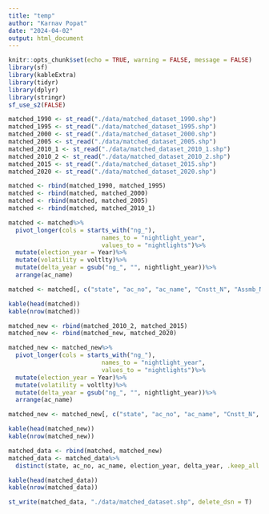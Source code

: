 ```yaml
---
title: "temp"
author: "Karnav Popat"
date: "2024-04-02"
output: html_document
---
```


```r
knitr::opts_chunk$set(echo = TRUE, warning = FALSE, message = FALSE)
library(sf)
library(kableExtra)
library(tidyr)
library(dplyr)
library(stringr)
sf_use_s2(FALSE)
```

```r
matched_1990 <- st_read("./data/matched_dataset_1990.shp")
matched_1995 <- st_read("./data/matched_dataset_1995.shp")
matched_2000 <- st_read("./data/matched_dataset_2000.shp")
matched_2005 <- st_read("./data/matched_dataset_2005.shp")
matched_2010_1 <- st_read("./data/matched_dataset_2010_1.shp")
matched_2010_2 <- st_read("./data/matched_dataset_2010_2.shp")
matched_2015 <- st_read("./data/matched_dataset_2015.shp")
matched_2020 <- st_read("./data/matched_dataset_2020.shp")
```

``` r
matched <- rbind(matched_1990, matched_1995)
matched <- rbind(matched, matched_2000)
matched <- rbind(matched, matched_2005)
matched <- rbind(matched, matched_2010_1)

matched <- matched%>%
  pivot_longer(cols = starts_with("ng_"),
                          names_to = "nightlight_year",
                          values_to = "nightlights")%>%
  mutate(election_year = Year)%>%
  mutate(volatility = voltlty)%>%
  mutate(delta_year = gsub("ng_", "", nightlight_year))%>%
  arrange(ac_name)

matched <- matched[, c("state", "ac_no", "ac_name", "Cnstt_N", "Assmb_N", "election_year", "volatility", "delta_year", "nightlights", "geometry")]

kable(head(matched))
kable(nrow(matched))
```

``` r
matched_new <- rbind(matched_2010_2, matched_2015)
matched_new <- rbind(matched_new, matched_2020)

matched_new <- matched_new%>%
  pivot_longer(cols = starts_with("ng_"),
                          names_to = "nightlight_year",
                          values_to = "nightlights")%>%
  mutate(election_year = Year)%>%
  mutate(volatility = voltlty)%>%
  mutate(delta_year = gsub("ng_", "", nightlight_year))%>%
  arrange(ac_name)

matched_new <- matched_new[, c("state", "ac_no", "ac_name", "Cnstt_N", "Assmb_N", "election_year", "volatility", "delta_year", "nightlights", "geometry")]

kable(head(matched_new))
kable(nrow(matched_new))
```

``` r
matched_data <- rbind(matched, matched_new)
matched_data <- matched_data%>%
  distinct(state, ac_no, ac_name, election_year, delta_year, .keep_all = TRUE)

kable(head(matched_data))
kable(nrow(matched_data))
```

``` r
st_write(matched_data, "./data/matched_dataset.shp", delete_dsn = T)
```
